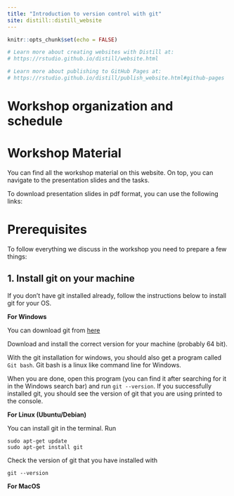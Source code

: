 ```yaml
---
title: "Introduction to version control with git"
site: distill::distill_website
---
```


```r
knitr::opts_chunk$set(echo = FALSE)

# Learn more about creating websites with Distill at:
# https://rstudio.github.io/distill/website.html

# Learn more about publishing to GitHub Pages at:
# https://rstudio.github.io/distill/publish_website.html#github-pages

```

# Workshop organization and schedule

# Workshop Material

You can find all the workshop material on this website.
On top, you can navigate to the presentation slides and the tasks.

To download presentation slides in pdf format, you can use the following links:

<!-- - <a href="./slides/01_01_RStudio.pdf" download> 01 - Introduction RStudio</a> -->

# Prerequisites

To follow everything we discuss in the workshop you need to prepare a few things:

## 1. Install git on your machine

If you don't have git installed already, follow the instructions below to install git for your OS.

**For Windows**

You can download git from [here](https://git-scm.com/download/win)

Download and install the correct version for your machine (probably 64 bit).

With the git installation for windows, you should also get a program called `Git bash`. 
Git bash is a linux like command line for Windows.

When you are done, open this program (you can find it after searching for it in the Windows search bar) 
and run `git --version`. If you successfully installed git, you should see the version
of git that you are using printed to the console.

**For Linux (Ubuntu/Debian)**

You can install git in the terminal. Run

```
sudo apt-get update
sudo apt-get install git
```

Check the version of git that you have installed with

```
git --version
```

**For MacOS**

